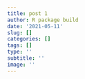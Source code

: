 ```yaml
---
title: post 1
author: R package build
date: '2021-05-11'
slug: []
categories: []
tags: []
type: ''
subtitle: ''
image: ''
---
```


